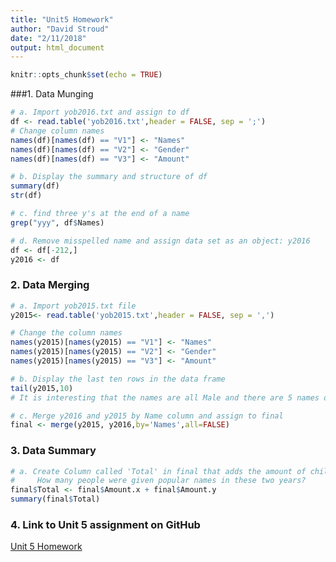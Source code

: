 ```yaml
---
title: "Unit5 Homework"
author: "David Stroud"
date: "2/11/2018"
output: html_document
---
```


```r
knitr::opts_chunk$set(echo = TRUE)
```


###1. Data Munging  
```r
# a. Import yob2016.txt and assign to df
df <- read.table('yob2016.txt',header = FALSE, sep = ';')
# Change column names
names(df)[names(df) == "V1"] <- "Names"
names(df)[names(df) == "V2"] <- "Gender"
names(df)[names(df) == "V3"] <- "Amount"

```

```r
# b. Display the summary and structure of df
summary(df)
str(df)
```

```r
# c. find three y's at the end of a name
grep("yyy", df$Names)
```

```r
# d. Remove misspelled name and assign data set as an object: y2016
df <- df[-212,]
y2016 <- df
```


### 2. Data Merging
```r
# a. Import yob2015.txt file
y2015<- read.table('yob2015.txt',header = FALSE, sep = ',')

# Change the column names
names(y2015)[names(y2015) == "V1"] <- "Names"
names(y2015)[names(y2015) == "V2"] <- "Gender"
names(y2015)[names(y2015) == "V3"] <- "Amount"
```


```r
# b. Display the last ten rows in the data frame
tail(y2015,10)
# It is interesting that the names are all Male and there are 5 names of each
```


```r
# c. Merge y2016 and y2015 by Name column and assign to final
final <- merge(y2015, y2016,by='Names',all=FALSE)
```


### 3. Data Summary
```r
# a. Create Column called 'Total' in final that adds the amount of children in 2015 and 2016 together. 
#     How many people were given popular names in these two years?
final$Total <- final$Amount.x + final$Amount.y
summary(final$Total)

```

### 4. Link to Unit 5 assignment on GitHub 
[Unit 5 Homework](https://github.com/davestroud/DataScience)

